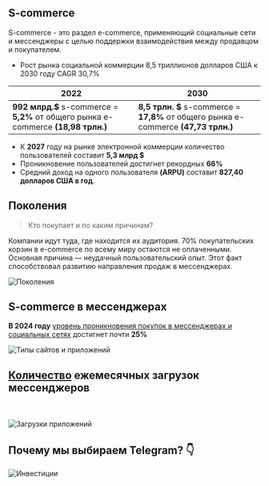
## S-commerce

S-commerce - это раздел e-commerce, применяющий социальные сети и мессенджеры с целью поддержки взаимодействия между продавцом и покупателем.

- Рост рынка социальной коммерции 8,5 триллионов долларов США к 2030 году CAGR 30,7%

| 2022 | 2030                                      |
| -------------- | -------------------------------------------- |
| **992 млрд.$**  s-commerce  = **5,2%** от общего рынка e-commerce **(18,98 трлн.)**    | **8,5 трлн. $**  s-commerce = **17,8%** от общего рынка e-commerce **(47,73 трлн.)** |

- К **2027** году на рынке электронной коммерции количество пользователей составит **5,3 млрд $**
- Проникновение пользователей достигнет рекордных **66%**
- Средний доход на одного пользователя **(ARPU)** составит **827,40 долларов США в год**.

## Поколения

> Кто покупает и по каким причинам?

Компании идут туда, где находится их аудитория.
70% покупательских корзин в e-commerce по всему миру остаются не оплаченными. Основная причина — неудачный пользовательский опыт. Этот факт способствовал развитию направления продаж в мессенджерах.

<Image src="/15.png" alt="Поколения" width={840} height={300} /> 

## S-commerce в мессенджерах

**В 2024 году** [уровень проникновения покупок в мессенджерах и социальных сетях](https://www.statista.com/forecasts/1455844/global-social-commerce-penetration-rate) достигнет почти **25%**

![Типы сайтов и приложений](/toptypes.jpg "Типы сайтов и приложений")

## [Количество](https://explodingtopics.com/blog/messaging-apps-stats) ежемесячных загрузок мессенджеров
<br></br>
<Image src="/https://cdn.buttercms.com/output=f:webp/zUDFh7dATdabvv0CdHAd" alt="Загрузки приложений" width={840} height={300} /> 

## Почему мы выбираем Telegram? 👇

<Image src="/11.png" alt="Инвестиции" width={840} height={300} /> 

<Cards>
  <Card title="Исследования" href="/research/trends/audience_flow" />
</Cards>
